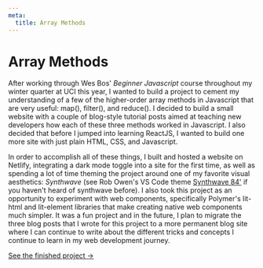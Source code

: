 ```yaml
---
meta:
  title: Array Methods
---
```


# Array Methods

After working through Wes Bos' _Beginner Javascript_ course
throughout my winter quarter at UCI this year, I wanted to build a
project to cement my understanding of a few of the higher-order array
methods in Javascript that are very useful: map(), filter(), and
reduce(). I decided to build a small website with a couple of blog-style
tutorial posts aimed at teaching new developers how each of these three
methods worked in Javascript. I also decided that before I jumped into
learning ReactJS, I wanted to build one more site with just plain HTML,
CSS, and Javascript.

In order to accomplish all of these things, I built and hosted a website
on Netlify, integrating a dark mode toggle into a site for the first
time, as well as spending a lot of time theming the project around one
of my favorite visual aesthetics: _Synthwave_ (see Rob Owen's VS Code
theme [Synthwave 84'](https://github.com/robb0wen/synthwave-vscode/)
if you haven't heard of synthwave before). I also
took this project as an opportunity to experiment with web components,
specifically Polymer's lit-html and lit-element libraries that make
creating native web components much simpler. It was a fun project and in
the future, I plan to migrate the three blog posts that I wrote for this
project to a more permanent blog site where I can continue to write
about the different tricks and concepts I continue to learn in my web
development journey.

[See the finished project ->](https://arrayjs.netlify.app)
